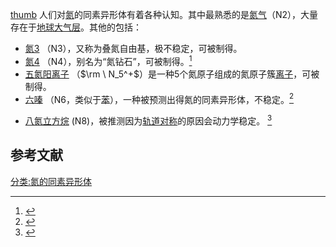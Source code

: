 [[文件:Dinitrogen-3D-vdW.png|thumb]]
人们对[[氮|氮]]的同素异形体有着各种认知。其中最熟悉的是[[氮气|氮气]]（<chem>N2</chem>），大量存在于[[地球大气层|地球大气层]]。其他的包括：
*[[氮3|氮3]] （<chem>N3</chem>），又称为叠氮自由基，极不稳定，可被制得。
*[[氮4|氮4]] （<chem>N4</chem>），别名为“氮钻石”，可被制得。<ref>{{cite web|url=http://www.findarticles.com/p/articles/mi_m1200/is_7_161/ai_83477565|title=A new molecule and a new signature – Chemistry – tetranitrogen|work=Science News|date=2002-02-16|accessdate=2007-08-18|archive-date=2015-10-16|archive-url=https://web.archive.org/web/20151016163712/http://www.findarticles.com/p/articles/mi_m1200/is_7_161/ai_83477565|dead-url=no}}</ref>
*[[五氮阳离子|五氮阳离子]] （<math>\rm \ N_5^+ </math>）是一种5个氮原子组成的氮原子簇[[离子|离子]]，可被制得。
*[[六嗪|六嗪]] （<chem>N6</chem>，类似于[[苯|苯]]），一种被预测出得氮的同素异形体，不稳定。<ref>{{cite journal|author=Fabian, J. and Lewars, E. |year=2004 |title=Azabenzenes (azines)—The nitrogen derivatives of benzene with one to six N atoms: Stability, homodesmotic stabilization energy, electron distribution, and magnetic ring current; a computational study |url=http://pubs.nrc-cnrc.gc.ca/rp/rppdf/v03-178.pdf |journal=[[Canadian_Journal_of_Chemistry|Canadian Journal of Chemistry]] |volume=82 |issue=1 |pages=50–69 |doi=10.1139/v03-178 |deadurl=yes |archiveurl=https://web.archive.org/web/20050329185413/http://pubs.nrc-cnrc.gc.ca/rp/rppdf/v03-178.pdf |archivedate=2005-03-29 }}</ref>

*[[八氮立方烷|八氮立方烷]] (<chem>N8</chem>)，被推测因为[[分子对称性|轨道对称]]的原因会动力学稳定。  <ref>{{cite journal|url=http://www.springerlink.com/content/w3pap8xmmju00j3e/|title=Theoretical studies on the molecular electron densities and electrostatic potentials in azacubanes|author=Patil, Ujwala N.; Dhumal, Nilesh R. and Gejji, Shridhar P.|journal=Theoretica Chimica Acta|volume=112|pages=27–32|doi=10.1007/s00214-004-0551-2|year=2004|access-date=2013-10-01|archive-date=2020-04-06|archive-url=https://web.archive.org/web/20200406061124/http://www.springerlink.com/content/w3pap8xmmju00j3e/|dead-url=yes}}</ref>
==参考文献==
[[分类:氮的同素异形体|分类:氮的同素异形体]]
{{chem-stub}}